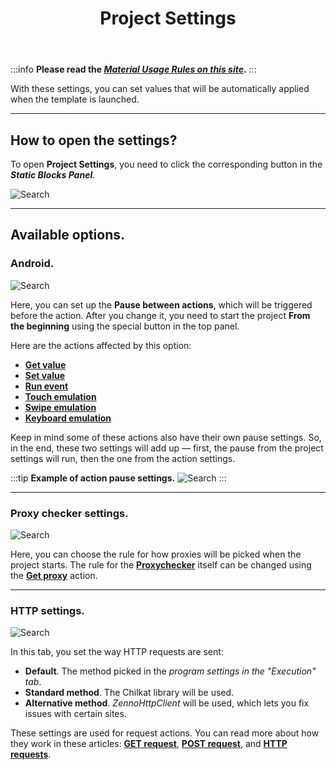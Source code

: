 ﻿---
sidebar_position: 1
title: Project Settings
description: Settings for launching the project
---
:::info **Please read the [*Material Usage Rules on this site*](../../Disclaimer).**
:::

With these settings, you can set values that will be automatically applied when the template is launched.
_______________________________________________
## How to open the settings?
To open **Project Settings**, you need to click the corresponding button in the ***Static Blocks Panel***.

![Search](./assets/ProjectSettings/ProjectSettings_pic1.png)
_______________________________________________
## Available options.
### Android.
![Search](./assets/ProjectSettings/ProjectSettings_pic2.png)

Here, you can set up the **Pause between actions**, which will be triggered before the action. After you change it, you need to start the project **From the beginning** using the special button in the top panel.

Here are the actions affected by this option:
- [**Get value**](../../Android/ProLite/GetValue)
- [**Set value**](../../Android/ProLite/SetValue)
- [**Run event**](../../Android/ProLite/RunEvent)
- [**Touch emulation**](../../Android/ProLite/Touch_Emulation)
- [**Swipe emulation**](../../Android/ProLite/Swipe)
- [**Keyboard emulation**](../../Android/ProLite/Keyboard)

Keep in mind some of these actions also have their own pause settings. So, in the end, these two settings will add up — first, the pause from the project settings will run, then the one from the action settings.

:::tip **Example of action pause settings.**
![Search](./assets/ProjectSettings/ProjectSettings_pic3.png)
:::
_______________________________________________
### Proxy checker settings.
![Search](./assets/ProjectSettings/ProjectSettings_pic4.png)

Here, you can choose the rule for how proxies will be picked when the project starts. The rule for the [**Proxychecker**](../../get-started/ProxyCheckerZD) itself can be changed using the [**Get proxy**](../GetProxy) action.
_______________________________________________
### HTTP settings.
![Search](./assets/ProjectSettings/ProjectSettings_pic5.png)

In this tab, you set the way HTTP requests are sent:
- **Default**. The method picked in the *program settings in the "Execution" tab*.
- **Standard method**. The Chilkat library will be used.
- **Alternative method**. *ZennoHttpClient* will be used, which lets you fix issues with certain sites.

These settings are used for request actions. You can read more about how they work in these articles: [**GET request**](../../Project%20Editor/HTTP%20and%20FTP/GET), [**POST request**](../../Project%20Editor/HTTP%20and%20FTP/POST), and [**HTTP requests**](../../Project%20Editor/HTTP%20and%20FTP/HTTP).